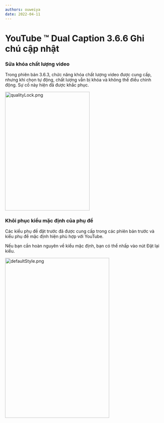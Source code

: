 ```yaml
---
authors: ouweiya
date: 2022-04-11
---
```





# YouTube ™ Dual Caption 3.6.6 Ghi chú cập nhật

 ### Sửa khóa chất lượng video

 Trong phiên bản 3.6.3, chức năng khóa chất lượng video được cung cấp, nhưng khi chọn tự động, chất lượng vẫn bị khóa và không thể điều chỉnh động. Sự cố này hiện đã được khắc phục.

<img src={qualityLock} alt="qualityLock.png" width="276" height="389" />

### Khôi phục kiểu mặc định của phụ đề

Các kiểu phụ đề đặt trước đã được cung cấp trong các phiên bản trước và kiểu phụ đề mặc định hiện phù hợp với YouTube.

Nếu bạn cần hoàn nguyên về kiểu mặc định, bạn có thể nhấp vào nút Đặt lại kiểu.

<img src={defaultStyle} alt="defaultStyle.png" width="340" height="524" />

<WebStore />